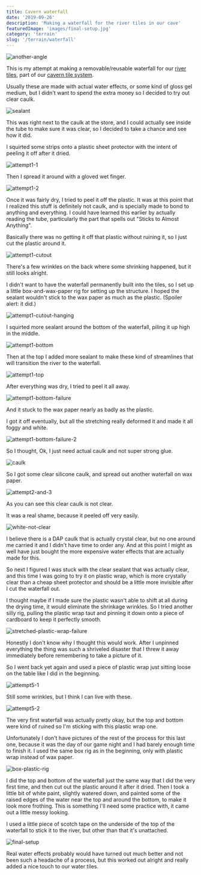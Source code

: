 ```yaml
---
title: Cavern waterfall
date: '2019-09-26'
description: 'Making a waterfall for the river tiles in our cave'
featuredImage: 'images/final-setup.jpg'
category: 'terrain'
slug: '/terrain/waterfall'
---
```


![another-angle](images/another-angle.jpg)

This is my attempt at making a removable/reusable waterfall for our [river tiles](../making-water-tiles/), part of our [cavern tile system](../cave-tile-system/).

Usually these are made with actual water effects, or some kind of gloss gel medium, but I didn't want to spend the extra money so I decided to try out clear caulk.

![sealant](images/sealant.jpg)

This was right next to the caulk at the store, and I could actually see inside the tube to make sure it was clear, so I decided to take a chance and see how it did.

I squirted some strips onto a plastic sheet protector with the intent of peeling it off after it dried.

![attempt1-1](images/attempt1-1.jpg)

Then I spread it around with a gloved wet finger.

![attempt1-2](images/attempt1-2.jpg)

Once it was fairly dry, I tried to peel it off the plastic. It was at this point that I realized this stuff is definitely not caulk, and is specially made to bond to anything and everything. I could have learned this earlier by actually reading the tube, particularly the part that spells out "Sticks to Almost Anything".

Basically there was no getting it off that plastic without ruining it, so I just cut the plastic around it.

![attempt1-cutout](images/attempt1-cutout.jpg)

There's a few wrinkles on the back where some shrinking happened, but it still looks alright.

I didn't want to have the waterfall permanently built into the tiles, so I set up a little box-and-wax-paper rig for setting up the structure. I hoped the sealant wouldn't stick to the wax paper as much as the plastic. (Spoiler alert: it did.)

![attempt1-cutout-hanging](images/attempt1-cutout-hanging.jpg)

I squirted more sealant around the bottom of the waterfall, piling it up high in the middle.

![attempt1-bottom](images/attempt1-bottom.jpg)

Then at the top I added more sealant to make these kind of streamlines that will transition the river to the waterfall.

![attempt1-top](images/attempt1-top.jpg)

After everything was dry, I tried to peel it all away.

![attempt1-bottom-failure](images/attempt1-bottom-failure.jpg)

And it stuck to the wax paper nearly as badly as the plastic.

I got it off eventually, but all the stretching really deformed it and made it all foggy and white.

![attempt1-bottom-failure-2](images/attempt1-bottom-failure-2.jpg)

So I thought, Ok, I just need actual caulk and not super strong glue.

![caulk](images/caulk.jpg)

So I got some clear silicone caulk, and spread out another waterfall on wax paper.

![attempt2-and-3](images/attempt2-and-3.jpg)

As you can see this clear caulk is not clear.

It was a real shame, because it peeled off very easily.

![white-not-clear](images/white-not-clear.jpg)

I believe there is a DAP caulk that is actually crystal clear, but no one around me carried it and I didn't have time to order any. And at this point I might as well have just bought the more expensive water effects that are actually made for this.

So next I figured I was stuck with the clear sealant that was actually clear, and this time I was going to try it on plastic wrap, which is more crystally clear than a cheap sheet protector and should be a little more invisible after I cut the waterfall out.

I thought maybe if I made sure the plastic wasn't able to shift at all during the drying time, it would eliminate the shrinkage wrinkles. So I tried another silly rig, pulling the plastic wrap taut and pinning it down onto a piece of cardboard to keep it perfectly smooth.

![stretched-plastic-wrap-failure](images/stretched-plastic-wrap-failure.jpg)

Honestly I don't know why I thought this would work. After I unpinned everything the thing was such a shriveled disaster that I threw it away immediately before remembering to take a picture of it.

So I went back yet again and used a piece of plastic wrap just sitting loose on the table like I did in the beginning.

![attempt5-1](images/attempt5-1.jpg)

Still some wrinkles, but I think I can live with these.

![attempt5-2](images/attempt5-2.jpg)

The very first waterfall was actually pretty okay, but the top and bottom were kind of ruined so I'm sticking with this plastic wrap one.

Unfortunately I don't have pictures of the rest of the process for this last one, because it was the day of our game night and I had barely enough time to finish it. I used the same box rig as in the beginning, only with plastic wrap instead of wax paper.

![box-plastic-rig](images/box-plastic-rig.jpg)

I did the top and bottom of the waterfall just the same way that I did the very first time, and then cut out the plastic around it after it dried. Then I took a little bit of white paint, slightly watered down, and painted some of the raised edges of the water near the top and around the bottom, to make it look more frothing. This is something I'll need some practice with, it came out a little messy looking.

I used a little piece of scotch tape on the underside of the top of the waterfall to stick it to the river, but other than that it's unattached.

![final-setup](images/final-setup.jpg)

Real water effects probably would have turned out much better and not been such a headache of a process, but this worked out alright and really added a nice touch to our water tiles.
